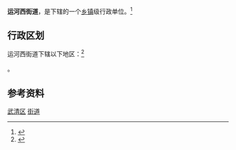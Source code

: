 {{中国乡级行政区|12/01/14/006/000}}

'''运河西街道'''，是{{PRC admin/fullname|12/01/14/006/000|3}}下辖的一个[[乡镇|乡镇]]级行政单位。<ref>{{PRC admin/ref sgc|{{PRC admin/parent|12/01/14/006/000}}}}</ref>

== 行政区划 ==

运河西街道下辖以下地区：<ref>{{PRC admin/ref sgc|12/01/14/006/000}}</ref>

{{PRC admin/children|12/01/14/006/000}}。

== 参考资料 ==

{{Reflist|2}}

{{天津市武清区行政区划}}
{{天津行政区划小作品}}

[[Category:天津市街道_(行政区划)|武清区]]
[[Category:武清区行政区划|街道]]